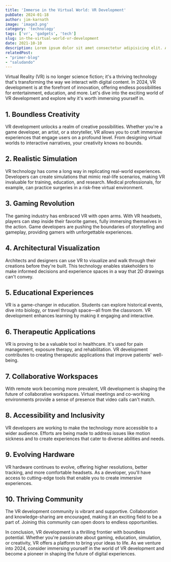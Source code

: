 ```yaml
---
title: 'Immerse in the Virtual World: VR Development'
pubDate: 2024-01-18
author: jim-karnath
image: 'image3.png'
category: 'technology'
tags: ['vr', 'gadgets', 'tech']
slug: in-the-virtual-world-vr-development
date: 2021-10-10
description: Lorem ipsum dolor sit amet consectetur adipisicing elit. Architecto accusantium praesentium eius, ut atque fuga culpa, similique sequi cum eos quis dolorum.
relatedPost: 
- "primer-blog"
- "saludando"
---
```


Virtual Reality (VR) is no longer science fiction; it's a thriving technology that's transforming the way we interact with digital content. In 2024, VR development is at the forefront of innovation, offering endless possibilities for entertainment, education, and more. Let's dive into the exciting world of VR development and explore why it's worth immersing yourself in.

## **1. Boundless Creativity**

VR development unlocks a realm of creative possibilities. Whether you're a game developer, an artist, or a storyteller, VR allows you to craft immersive experiences that engage users on a profound level. From designing virtual worlds to interactive narratives, your creativity knows no bounds.

## **2. Realistic Simulation**

VR technology has come a long way in replicating real-world experiences. Developers can create simulations that mimic real-life scenarios, making VR invaluable for training, education, and research. Medical professionals, for example, can practice surgeries in a risk-free virtual environment.

## **3. Gaming Revolution**

The gaming industry has embraced VR with open arms. With VR headsets, players can step inside their favorite games, fully immersing themselves in the action. Game developers are pushing the boundaries of storytelling and gameplay, providing gamers with unforgettable experiences.

## **4. Architectural Visualization**

Architects and designers can use VR to visualize and walk through their creations before they're built. This technology enables stakeholders to make informed decisions and experience spaces in a way that 2D drawings can't convey.

## **5. Educational Experiences**

VR is a game-changer in education. Students can explore historical events, dive into biology, or travel through space—all from the classroom. VR development enhances learning by making it engaging and interactive.

## **6. Therapeutic Applications**

VR is proving to be a valuable tool in healthcare. It's used for pain management, exposure therapy, and rehabilitation. VR development contributes to creating therapeutic applications that improve patients' well-being.

## **7. Collaborative Workspaces**

With remote work becoming more prevalent, VR development is shaping the future of collaborative workspaces. Virtual meetings and co-working environments provide a sense of presence that video calls can't match.

## **8. Accessibility and Inclusivity**

VR developers are working to make the technology more accessible to a wider audience. Efforts are being made to address issues like motion sickness and to create experiences that cater to diverse abilities and needs.

## **9. Evolving Hardware**

VR hardware continues to evolve, offering higher resolutions, better tracking, and more comfortable headsets. As a developer, you'll have access to cutting-edge tools that enable you to create immersive experiences.

## **10. Thriving Community**

The VR development community is vibrant and supportive. Collaboration and knowledge-sharing are encouraged, making it an exciting field to be a part of. Joining this community can open doors to endless opportunities.

In conclusion, VR development is a thrilling frontier with boundless potential. Whether you're passionate about gaming, education, simulation, or creativity, VR offers a platform to bring your ideas to life. As we venture into 2024, consider immersing yourself in the world of VR development and become a pioneer in shaping the future of digital experiences.
